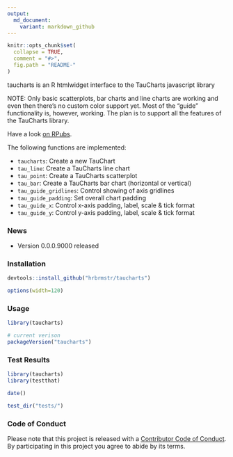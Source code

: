 ```yaml
---
output:
  md_document:
    variant: markdown_github
---
```


<!-- README.md is generated from README.Rmd. Please edit that file -->

```r
knitr::opts_chunk$set(
  collapse = TRUE,
  comment = "#>",
  fig.path = "README-"
)
```

taucharts is an R htmlwidget interface to the TauCharts javascript library

NOTE: Only basic scatterplots, bar charts and line charts are working and even then there's no custom color support yet. Most of the "guide" functionality is, however, working. The plan is to support all the features of the TauCharts library.

Have a look [on RPubs](http://rpubs.com/hrbrmstr/taucharts).

The following functions are implemented:

- `taucharts`:	Create a new TauChart
- `tau_line`:	Create a TauCharts line chart
- `tau_point`:	Create a TauCharts scatterplot
- `tau_bar`:	Create a TauCharts bar chart (horizontal or vertical)
- `tau_guide_gridlines`:	Control showing of axis gridlines
- `tau_guide_padding`:	Set overall chart padding
- `tau_guide_x`:	Control x-axis padding, label, scale & tick format
- `tau_guide_y`:	Control y-axis padding, label, scale & tick format

### News

- Version 0.0.0.9000 released

### Installation

```r
devtools::install_github("hrbrmstr/taucharts")
```

```r
options(width=120)
```

### Usage

```r
library(taucharts)

# current verison
packageVersion("taucharts")

```

### Test Results

```r
library(taucharts)
library(testthat)

date()

test_dir("tests/")
```

### Code of Conduct

Please note that this project is released with a [Contributor Code of Conduct](CONDUCT.md). 
By participating in this project you agree to abide by its terms.
